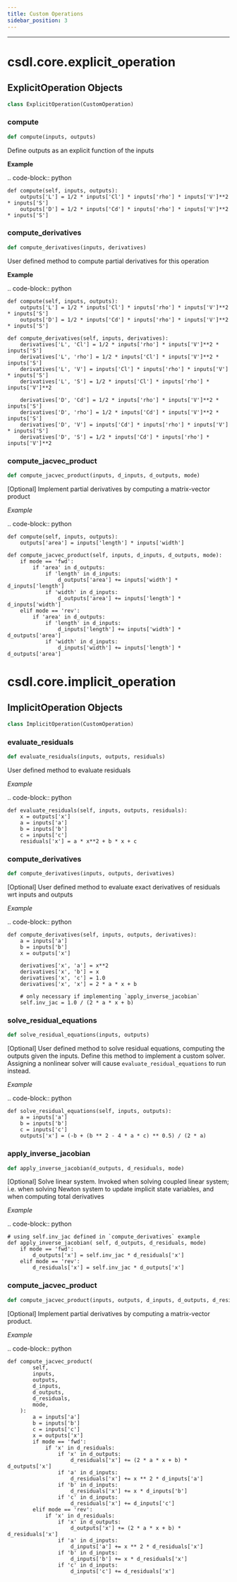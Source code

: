 ```yaml
---
title: Custom Operations
sidebar_position: 3
---
```


------------------------------------------------------------------------


<a id="csdl.core.explicit_operation"></a>

# csdl.core.explicit\_operation

<a id="csdl.core.explicit_operation.ExplicitOperation"></a>

## ExplicitOperation Objects

```python
class ExplicitOperation(CustomOperation)
```

<a id="csdl.core.explicit_operation.ExplicitOperation.compute"></a>

### compute

```python
def compute(inputs, outputs)
```

Define outputs as an explicit function of the inputs

**Example**

.. code-block:: python

    def compute(self, inputs, outputs):
        outputs['L'] = 1/2 * inputs['Cl'] * inputs['rho'] * inputs['V']**2 * inputs['S']
        outputs['D'] = 1/2 * inputs['Cd'] * inputs['rho'] * inputs['V']**2 * inputs['S']

<a id="csdl.core.explicit_operation.ExplicitOperation.compute_derivatives"></a>

### compute\_derivatives

```python
def compute_derivatives(inputs, derivatives)
```

User defined method to compute partial derivatives for this
operation

**Example**

.. code-block:: python

    def compute(self, inputs, outputs):
        outputs['L'] = 1/2 * inputs['Cl'] * inputs['rho'] * inputs['V']**2 * inputs['S']
        outputs['D'] = 1/2 * inputs['Cd'] * inputs['rho'] * inputs['V']**2 * inputs['S']

    def compute_derivatives(self, inputs, derivatives):
        derivatives['L', 'Cl'] = 1/2 * inputs['rho'] * inputs['V']**2 * inputs['S']
        derivatives['L', 'rho'] = 1/2 * inputs['Cl'] * inputs['V']**2 * inputs['S']
        derivatives['L', 'V'] = inputs['Cl'] * inputs['rho'] * inputs['V'] * inputs['S']
        derivatives['L', 'S'] = 1/2 * inputs['Cl'] * inputs['rho'] * inputs['V']**2

        derivatives['D', 'Cd'] = 1/2 * inputs['rho'] * inputs['V']**2 * inputs['S']
        derivatives['D', 'rho'] = 1/2 * inputs['Cd'] * inputs['V']**2 * inputs['S']
        derivatives['D', 'V'] = inputs['Cd'] * inputs['rho'] * inputs['V'] * inputs['S']
        derivatives['D', 'S'] = 1/2 * inputs['Cd'] * inputs['rho'] * inputs['V']**2

<a id="csdl.core.explicit_operation.ExplicitOperation.compute_jacvec_product"></a>

### compute\_jacvec\_product

```python
def compute_jacvec_product(inputs, d_inputs, d_outputs, mode)
```

[Optional] Implement partial derivatives by computing a
matrix-vector product

*Example*

.. code-block:: python

    def compute(self, inputs, outputs):
        outputs['area'] = inputs['length'] * inputs['width']

    def compute_jacvec_product(self, inputs, d_inputs, d_outputs, mode):
        if mode == 'fwd':
            if 'area' in d_outputs:
                if 'length' in d_inputs:
                    d_outputs['area'] += inputs['width'] * d_inputs['length']
                if 'width' in d_inputs:
                    d_outputs['area'] += inputs['length'] * d_inputs['width']
        elif mode == 'rev':
            if 'area' in d_outputs:
                if 'length' in d_inputs:
                    d_inputs['length'] += inputs['width'] * d_outputs['area']
                if 'width' in d_inputs:
                    d_inputs['width'] += inputs['length'] * d_outputs['area']




<a id="csdl.core.implicit_operation"></a>

# csdl.core.implicit\_operation

<a id="csdl.core.implicit_operation.ImplicitOperation"></a>

## ImplicitOperation Objects

```python
class ImplicitOperation(CustomOperation)
```

<a id="csdl.core.implicit_operation.ImplicitOperation.evaluate_residuals"></a>

### evaluate\_residuals

```python
def evaluate_residuals(inputs, outputs, residuals)
```

User defined method to evaluate residuals

*Example*

.. code-block:: python

    def evaluate_residuals(self, inputs, outputs, residuals):
        x = outputs['x']
        a = inputs['a']
        b = inputs['b']
        c = inputs['c']
        residuals['x'] = a * x**2 + b * x + c

<a id="csdl.core.implicit_operation.ImplicitOperation.compute_derivatives"></a>

### compute\_derivatives

```python
def compute_derivatives(inputs, outputs, derivatives)
```

[Optional] User defined method to evaluate exact derivatives of
residuals wrt inputs and outputs

*Example*

.. code-block:: python

    def compute_derivatives(self, inputs, outputs, derivatives):
        a = inputs['a']
        b = inputs['b']
        x = outputs['x']

        derivatives['x', 'a'] = x**2
        derivatives['x', 'b'] = x
        derivatives['x', 'c'] = 1.0
        derivatives['x', 'x'] = 2 * a * x + b

        # only necessary if implementing `apply_inverse_jacobian`
        self.inv_jac = 1.0 / (2 * a * x + b)

<a id="csdl.core.implicit_operation.ImplicitOperation.solve_residual_equations"></a>

### solve\_residual\_equations

```python
def solve_residual_equations(inputs, outputs)
```

[Optional] User defined method to solve residual equations,
computing the outputs given the inputs. Define this method to
implement a custom solver. Assigning a nonlinear solver will
cause `evaluate_residual_equations` to run instead.

*Example*

.. code-block:: python

    def solve_residual_equations(self, inputs, outputs):
        a = inputs['a']
        b = inputs['b']
        c = inputs['c']
        outputs['x'] = (-b + (b ** 2 - 4 * a * c) ** 0.5) / (2 * a)

<a id="csdl.core.implicit_operation.ImplicitOperation.apply_inverse_jacobian"></a>

### apply\_inverse\_jacobian

```python
def apply_inverse_jacobian(d_outputs, d_residuals, mode)
```

[Optional] Solve linear system. Invoked when solving coupled
linear system; i.e. when solving Newton system to update
implicit state variables, and when computing total derivatives

*Example*

.. code-block:: python

    # using self.inv_jac defined in `compute_derivatives` example
    def apply_inverse_jacobian( self, d_outputs, d_residuals, mode)
        if mode == 'fwd':
            d_outputs['x'] = self.inv_jac * d_residuals['x']
        elif mode == 'rev':
            d_residuals['x'] = self.inv_jac * d_outputs['x']

<a id="csdl.core.implicit_operation.ImplicitOperation.compute_jacvec_product"></a>

### compute\_jacvec\_product

```python
def compute_jacvec_product(inputs, outputs, d_inputs, d_outputs, d_residuals, mode)
```

[Optional] Implement partial derivatives by computing a
matrix-vector product.

*Example*

.. code-block:: python

    def compute_jacvec_product(
            self,
            inputs,
            outputs,
            d_inputs,
            d_outputs,
            d_residuals,
            mode,
        ):
            a = inputs['a']
            b = inputs['b']
            c = inputs['c']
            x = outputs['x']
            if mode == 'fwd':
                if 'x' in d_residuals:
                    if 'x' in d_outputs:
                        d_residuals['x'] += (2 * a * x + b) * d_outputs['x']
                    if 'a' in d_inputs:
                        d_residuals['x'] += x ** 2 * d_inputs['a']
                    if 'b' in d_inputs:
                        d_residuals['x'] += x * d_inputs['b']
                    if 'c' in d_inputs:
                        d_residuals['x'] += d_inputs['c']
            elif mode == 'rev':
                if 'x' in d_residuals:
                    if 'x' in d_outputs:
                        d_outputs['x'] += (2 * a * x + b) * d_residuals['x']
                    if 'a' in d_inputs:
                        d_inputs['a'] += x ** 2 * d_residuals['x']
                    if 'b' in d_inputs:
                        d_inputs['b'] += x * d_residuals['x']
                    if 'c' in d_inputs:
                        d_inputs['c'] += d_residuals['x']

